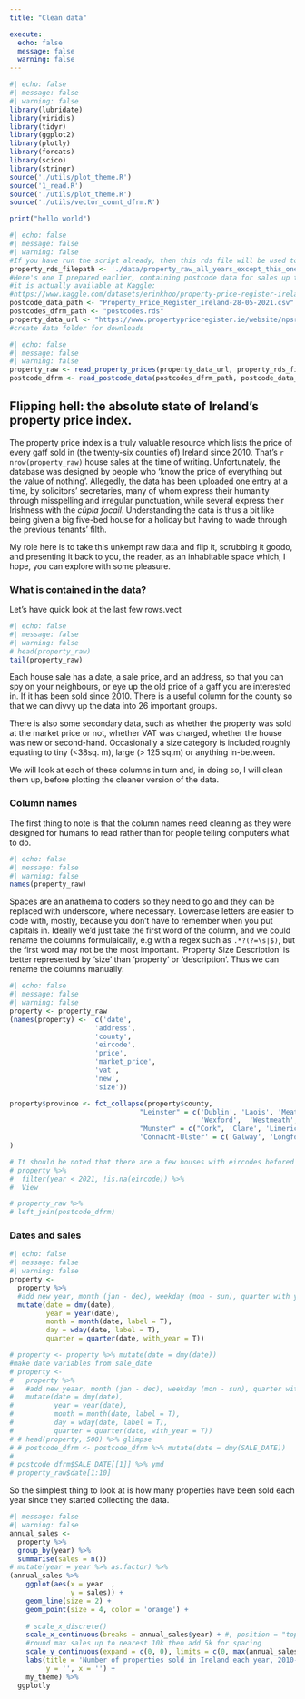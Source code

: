 ```yaml
---
title: "Clean data"

execute:
  echo: false
  message: false
  warning: false
---
```


```r
#| echo: false
#| message: false
#| warning: false
library(lubridate)
library(viridis)
library(tidyr)
library(ggplot2)
library(plotly)
library(forcats)
library(scico)
library(stringr)
source('./utils/plot_theme.R')
source('1_read.R')
source('./utils/plot_theme.R')
source('./utils/vector_count_dfrm.R')

```

```r
print("hello world")
```

```r
#| echo: false
#| message: false
#| warning: false
#If you have run the script already, then this rds file will be used to
property_rds_filepath <- './data/property_raw_all_years_except_this_one.rds'
#Here's one I prepared earlier, containing postcode data for sales up to May 2021
#it is actually available at Kaggle: 
#https://www.kaggle.com/datasets/erinkhoo/property-price-register-ireland/data
postcode_data_path <- "Property_Price_Register_Ireland-28-05-2021.csv"
postcodes_dfrm_path <- "postcodes.rds"
property_data_url <- "https://www.propertypriceregister.ie/website/npsra/ppr/npsra-ppr.nsf/Downloads"
#create data folder for downloads

```

```r
#| echo: false
#| message: false
#| warning: false
property_raw <- read_property_prices(property_data_url, property_rds_filepath, first_year = 2023) 
postcode_dfrm <- read_postcode_data(postcodes_dfrm_path, postcode_data_path)


```

## Flipping hell: the absolute state of Ireland's property price index.

The property price index is a truly valuable resource which lists the price of every gaff sold in (the twenty-six counties of) Ireland since 2010. That's `r nrow(property_raw)` house sales at the time of writing. Unfortunately, the database was designed by people who 'know the price of everything but the value of nothing'. Allegedly, the data has been uploaded one entry at a time, by solicitors' secretaries, many of whom express their humanity through misspelling and irregular punctuation, while several express their Irishness with the *cúpla focail*. Understanding the data is thus a bit like being given a big five-bed house for a holiday but having to wade through the previous tenants' filth.

My role here is to take this unkempt raw data and flip it, scrubbing it goodo, and presenting it back to you, the reader, as an inhabitable space which, I hope, you can explore with some pleasure.

### What is contained in the data?

Let's have quick look at the last few rows.vect

```r
#| echo: false
#| message: false
#| warning: false
# head(property_raw)
tail(property_raw)
```

Each house sale has a date, a sale price, and an address, so that you can spy on your neighbours, or eye up the old price of a gaff you are interested in. If it has been sold since 2010. There is a useful column for the county so that we can divvy up the data into 26 important groups.

There is also some secondary data, such as whether the property was sold at the market price or not, whether VAT was charged, whether the house was new or second-hand. Occasionally a size category is included,roughly equating to tiny (\<38sq. m), large (\> 125 sq.m) or anything in-between.

We will look at each of these columns in turn and, in doing so, I will clean them up, before plotting the cleaner version of the data.

### Column names

The first thing to note is that the column names need cleaning as they were designed for humans to read rather than for people telling computers what to do.

```r
#| echo: false
#| message: false
#| warning: false
names(property_raw)

```

Spaces are an anathema to coders so they need to go and they can be replaced with underscore, where necessary. Lowercase letters are easier to code with, mostly, because you don't have to remember when you put capitals in. Ideally we'd just take the first word of the column, and we could rename the columns formulaically, e.g with a regex such as `.*?(?=\s|$)`, but the first word may not be the most important. 'Property Size Description' is better represented by 'size' than 'property' or 'description'. Thus we can rename the columns manually:

```r
#| echo: false
#| message: false
#| warning: false
property <- property_raw
(names(property) <-  c('date', 
                     'address', 
                     'county',
                     'eircode', 
                     'price', 
                     'market_price', 
                     'vat', 
                     'new', 
                     'size'))

property$province <- fct_collapse(property$county, 
                                "Leinster" = c('Dublin', 'Laois', 'Meath', "Kilkenny", "Carlow", "Kildare", "Wicklow", 
                                               'Wexford',  'Westmeath', 'Louth', 'Offaly'),
                                "Munster" = c("Cork", 'Clare', 'Limerick', 'Tipperary', 'Waterford', 'Kerry'), 
                                'Connacht-Ulster' = c('Galway', 'Longford','Sligo', 'Mayo', 'Leitrim', 'Roscommon', 'Donegal', 'Monaghan', 'Cavan') ,
)
```

```r
# It should be noted that there are a few houses with eircodes befored 2020
# property %>%
#  filter(year < 2021, !is.na(eircode)) %>%
#  View

# property_raw %>%
# left_join(postcode_dfrm)
```

### Dates and sales

```r
#| echo: false
#| message: false
#| warning: false
property <-
  property %>% 
  #add new year, month (jan - dec), weekday (mon - sun), quarter with year
  mutate(date = dmy(date), 
         year = year(date),
         month = month(date, label = T),
         day = wday(date, label = T),
         quarter = quarter(date, with_year = T))

# property <- property %>% mutate(date = dmy(date))
#make date variables from sale_date
# property <-
#   property %>% 
#   #add new yeaar, month (jan - dec), weekday (mon - sun), quarter with year
#   mutate(date = dmy(date), 
#          year = year(date),
#          month = month(date, label = T),
#          day = wday(date, label = T),
#          quarter = quarter(date, with_year = T))
# # head(property, 500) %>% glimpse
# # postcode_dfrm <- postcode_dfrm %>% mutate(date = dmy(SALE_DATE))
# 
# postcode_dfrm$SALE_DATE[[1]] %>% ymd
# property_raw$date[1:10]
```

So the simplest thing to look at is how many properties have been sold each year since they started collecting the data.

```r

#| message: false
#| warning: false
annual_sales <- 
  property %>% 
  group_by(year) %>% 
  summarise(sales = n())
# mutate(year = year %>% as.factor) %>% 
(annual_sales %>% 
    ggplot(aes(x = year  , 
               y = sales)) +
    geom_line(size = 2) +
    geom_point(size = 4, color = 'orange') +
    
    # scale_x_discrete() 
    scale_x_continuous(breaks = annual_sales$year) + #, position = "top" doeesn't work automatically in ggplotly
    #round max sales up to nearest 10k then add 5k for spacing
    scale_y_continuous(expand = c(0, 0), limits = c(0, max(annual_sales$sales) %>% round(digits = -4) + 5000)) +
    labs(title = 'Number of properties sold in Ireland each year, 2010-present', 
         y = '', x = '') +
    my_theme) %>% 
  ggplotly 




```
